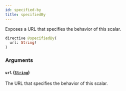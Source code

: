 ```yaml
---
id: specified-by
title: specifiedBy
---
```



Exposes a URL that specifies the behavior of this scalar.


```graphql
directive @specifiedBy(
  url: String!
)
```


### Arguments

#### `url` ([`String`](/docs/GraphQL/scalars/string))

The URL that specifies the behavior of this scalar.




